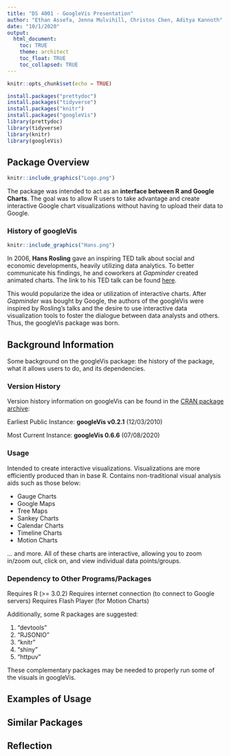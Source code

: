 ```yaml
---
title: "DS 4001 - GoogleVis Presentation"
author: "Ethan Assefa, Jenna Mulvihill, Christos Chen, Aditya Kannoth"
date: "10/1/2020"
output: 
  html_document:
    toc: TRUE
    theme: architect
    toc_float: TRUE
    toc_collapsed: TRUE
---
```


```r
knitr::opts_chunk$set(echo = TRUE)
```

```r
install.packages("prettydoc")
install.packages("tidyverse")
install.packages("knitr")
install.packages("googleVis")
library(prettydoc)
library(tidyverse)
library(knitr)
library(googleVis)
```


## Package Overview
```r
knitr::include_graphics("Logo.png")
```

The package was intended to act as an **interface between R and Google Charts**. The goal was to allow R users to take advantage and create interactive Google chart visualizations without having to upload their data to Google.

### History of googleVis
```r
knitr::include_graphics("Hans.png")
```

In 2006, **Hans Rosling** gave an inspiring TED talk about social and economic developments, heavily utilizing data analytics. To better communicate his findings, he and coworkers at *Gapminder* created animated charts. The link to his TED talk can be found [here]().

This would popularize the idea or utilization of interactive charts. After *Gapminder* was bought by Google, the authors of the googleVis were inspired by Rosling’s talks and the desire to use interactive data visualization tools to foster the dialogue between data analysts and others. Thus, the googleVis package was born.

## Background Information
Some background on the googleVis package: the history of the package, what it allows users to do, and its dependencies. 

### Version History
Version history information on googleVis can be found in the [CRAN package archive](https://cran.r-project.org/src/contrib/Archive/googleVis/?C=N;O=A): 

Earliest Public Instance: **googleVis v0.2.1** (12/03/2010)

Most Current Instance: **googleVis 0.6.6** (07/08/2020)

### Usage 
Intended to create interactive visualizations. Visualizations are more efficiently produced than in base R. Contains non-traditional visual analysis aids such as those below:

- Gauge Charts
- Google Maps 
- Tree Maps
- Sankey Charts
- Calendar Charts
- Timeline Charts
- Motion Charts

... and more. All of these charts are interactive, allowing you to zoom in/zoom out, click on, and view individual data points/groups.

### Dependency to Other Programs/Packages
Requires R (>= 3.0.2)
Requires internet connection (to connect to Google servers)
Requires Flash Player (for Motion Charts)

Additionally, some R packages are suggested:

1. "devtools"
2. "RJSONIO"
3. "knitr"
4. "shiny"
5. "httpuv"

These complementary packages may be needed to properly run some of the visuals in googleVis.

## Examples of Usage

## Similar Packages

## Reflection

